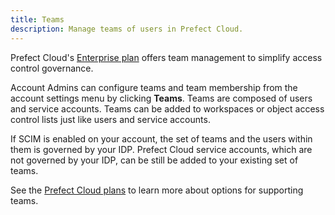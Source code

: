 ```yaml
---
title: Teams
description: Manage teams of users in Prefect Cloud. 
---
```


Prefect Cloud's [Enterprise plan](https://www.prefect.io/pricing) offers team management to simplify access control governance.

Account Admins can configure teams and team membership from the account settings menu by clicking **Teams**.
Teams are composed of users and service accounts.
Teams can be added to workspaces or object access control lists just like users and service accounts.

If SCIM is enabled on your account, the set of teams and the users within them is governed by your IDP.
Prefect Cloud service accounts, which are not governed by your IDP, can be still be added to your existing set of teams.

See the [Prefect Cloud plans](https://www.prefect.io/pricing) to learn more about options for supporting teams.

